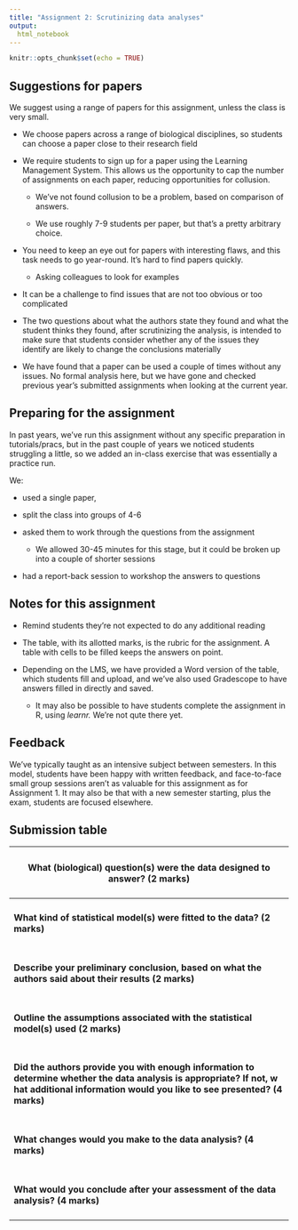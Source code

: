 ```yaml
---
title: "Assignment 2: Scrutinizing data analyses"
output:
  html_notebook
---
```


```r
knitr::opts_chunk$set(echo = TRUE)
```

## Suggestions for papers

We suggest using a range of papers for this assignment, unless the class is very small.

-   We choose papers across a range of biological disciplines, so students can choose a paper close to their research field

-   We require students to sign up for a paper using the Learning Management System. This allows us the opportunity to cap the number of assignments on each paper, reducing opportunities for collusion.

    -   We've not found collusion to be a problem, based on comparison of answers.

    -   We use roughly 7-9 students per paper, but that's a pretty arbitrary choice.

-   You need to keep an eye out for papers with interesting flaws, and this task needs to go year-round. It's hard to find papers quickly.

    -   Asking colleagues to look for examples

-   It can be a challenge to find issues that are not too obvious or too complicated

-   The two questions about what the authors state they found and what the student thinks they found, after scrutinizing the analysis, is intended to make sure that students consider whether any of the issues they identify are likely to change the conclusions materially

-   We have found that a paper can be used a couple of times without any issues. No formal analysis here, but we have gone and checked previous year's submitted assignments when looking at the current year.

## Preparing for the assignment

In past years, we've run this assignment without any specific preparation in tutorials/pracs, but in the past couple of years we noticed students struggling a little, so we added an in-class exercise that was essentially a practice run.

We:

-   used a single paper,

-   split the class into groups of 4-6

-   asked them to work through the questions from the assignment

    -   We allowed 30-45 minutes for this stage, but it could be broken up into a couple of shorter sessions

-   had a report-back session to workshop the answers to questions

## Notes for this assignment

-   Remind students they're not expected to do any additional reading

-   The table, with its allotted marks, is the rubric for the assignment. A table with cells to be filled keeps the answers on point.

-   Depending on the LMS, we have provided a Word version of the table, which students fill and upload, and we've also used Gradescope to have answers filled in directly and saved.

    -   It may also be possible to have students complete the assignment in R, using *learnr.* We're not qute there yet.

## Feedback

We've typically taught as an intensive subject between semesters. In this model, students have been happy with written feedback, and face-to-face small group sessions aren't as valuable for this assignment as for Assignment 1. It may also be that with a new semester starting, plus the exam, students are focused elsewhere.

## Submission table

+-------------------------------------------------------------------------------------------------------------------------------------------------------------------------------------------------+
| #### What (biological) question(s) were the data designed to answer? (2 marks)                                                                                                                  |
+=================================================================================================================================================================================================+
| #### What kind of statistical model(s) were fitted to the data? (2 marks)                                                                                                                       |
+-------------------------------------------------------------------------------------------------------------------------------------------------------------------------------------------------+
| #### Describe your preliminary conclusion, based on what the authors said about their results (2 marks)                                                                                         |
+-------------------------------------------------------------------------------------------------------------------------------------------------------------------------------------------------+
| #### Outline the assumptions associated with the statistical model(s) used (2 marks)                                                                                                            |
+-------------------------------------------------------------------------------------------------------------------------------------------------------------------------------------------------+
| #### Did the authors provide you with enough information to determine whether the data analysis is appropriate? If not, w hat additional information would you like to see presented? (4 marks) |
+-------------------------------------------------------------------------------------------------------------------------------------------------------------------------------------------------+
| #### What changes would you make to the data analysis? (4 marks)                                                                                                                                |
+-------------------------------------------------------------------------------------------------------------------------------------------------------------------------------------------------+
| #### What would you conclude after your assessment of the data analysis? (4 marks)                                                                                                              |
+-------------------------------------------------------------------------------------------------------------------------------------------------------------------------------------------------+
